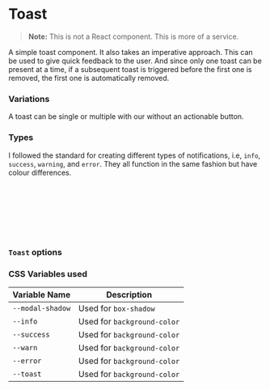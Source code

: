 
<Meta of={ToastStories} />

# Toast

> **Note:** This is not a React component. This is more of a service.

A simple toast component. It also takes an imperative approach. This can be used to give quick feedback
to the user. And since only one toast can be present at a time, if a subsequent toast is triggered before
the first one is removed, the first one is automatically removed.

### Variations

A toast can be single or multiple with our without an actionable button.

<Canvas of={ToastStories.Variations} />

### Types

I followed the standard for creating different types of notifications, i.e, `info`, `success`, `warning`,
and `error`. They all function in the same fashion but have colour differences.

<Canvas of={ToastStories.Types} />

```jsx
import { Toast, TOAST_TYPE } from 'no-frills-ui';

// Show a toast.
Toast.add({ title: 'Email sent.' });

// Remove any visible toast.
Toast.remove();
```

### `Toast` options

<Controls of={ToastStories.Options} />

### CSS Variables used

| Variable Name | Description |
| ------------- | ----------- |
| `--modal-shadow` | Used for `box-shadow` |
| `--info` | Used for `background-color` |
| `--success` | Used for `background-color` |
| `--warn` | Used for `background-color` |
| `--error` | Used for `background-color` |
| `--toast` | Used for `background-color` |
